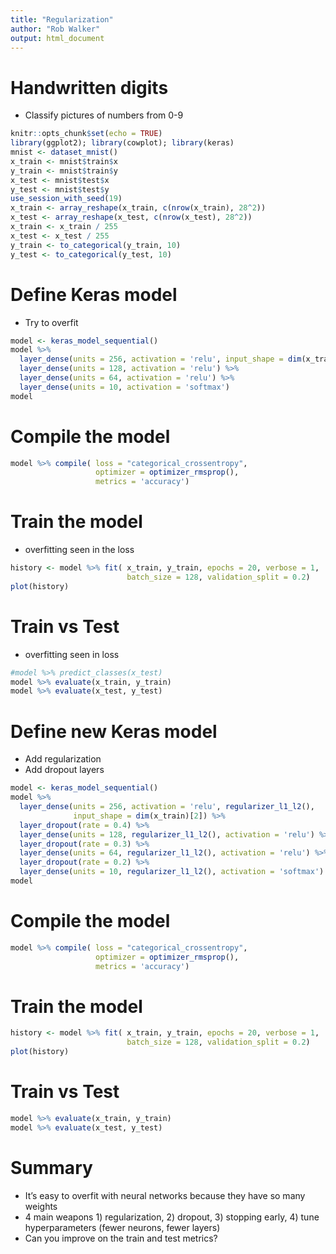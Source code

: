 ---
title: "Regularization"
author: "Rob Walker"
output: html_document
---

# Handwritten digits
- Classify pictures of numbers from 0-9

```{r}
knitr::opts_chunk$set(echo = TRUE)
library(ggplot2); library(cowplot); library(keras)
mnist <- dataset_mnist()
x_train <- mnist$train$x
y_train <- mnist$train$y
x_test <- mnist$test$x
y_test <- mnist$test$y
use_session_with_seed(19)
x_train <- array_reshape(x_train, c(nrow(x_train), 28^2))
x_test <- array_reshape(x_test, c(nrow(x_test), 28^2))
x_train <- x_train / 255
x_test <- x_test / 255
y_train <- to_categorical(y_train, 10)
y_test <- to_categorical(y_test, 10)
```

# Define Keras model
- Try to overfit

```{r}
model <- keras_model_sequential() 
model %>% 
  layer_dense(units = 256, activation = 'relu', input_shape = dim(x_train)[2]) %>% 
  layer_dense(units = 128, activation = 'relu') %>%
  layer_dense(units = 64, activation = 'relu') %>%
  layer_dense(units = 10, activation = 'softmax')
model

```

# Compile the model

```{r}
model %>% compile( loss = "categorical_crossentropy", 
                   optimizer = optimizer_rmsprop(),
                   metrics = 'accuracy')

```

# Train the model
- overfitting seen in the loss

```{r, results="hide"}
history <- model %>% fit( x_train, y_train, epochs = 20, verbose = 1,
                          batch_size = 128, validation_split = 0.2)
plot(history)


```

# Train vs Test
- overfitting seen in loss

```{r}
#model %>% predict_classes(x_test)
model %>% evaluate(x_train, y_train)
model %>% evaluate(x_test, y_test)

```


# Define new Keras model
- Add regularization
- Add dropout layers

```{r}
model <- keras_model_sequential() 
model %>% 
  layer_dense(units = 256, activation = 'relu', regularizer_l1_l2(), 
              input_shape = dim(x_train)[2]) %>% 
  layer_dropout(rate = 0.4) %>% 
  layer_dense(units = 128, regularizer_l1_l2(), activation = 'relu') %>%
  layer_dropout(rate = 0.3) %>%
  layer_dense(units = 64, regularizer_l1_l2(), activation = 'relu') %>%
  layer_dropout(rate = 0.2) %>%
  layer_dense(units = 10, regularizer_l1_l2(), activation = 'softmax')
model

```

# Compile the model

```{r}
model %>% compile( loss = "categorical_crossentropy", 
                   optimizer = optimizer_rmsprop(),
                   metrics = 'accuracy')

```

# Train the model

```{r, results="hide"}
history <- model %>% fit( x_train, y_train, epochs = 20, verbose = 1,
                          batch_size = 128, validation_split = 0.2)
plot(history)


```

# Train vs Test

```{r}
model %>% evaluate(x_train, y_train)
model %>% evaluate(x_test, y_test)

```

# Summary
- It's easy to overfit with neural networks because they have so many weights
- 4 main weapons 1) regularization, 2) dropout, 3) stopping early, 4) tune hyperparameters (fewer neurons, fewer layers)
- Can you improve on the train and test metrics?